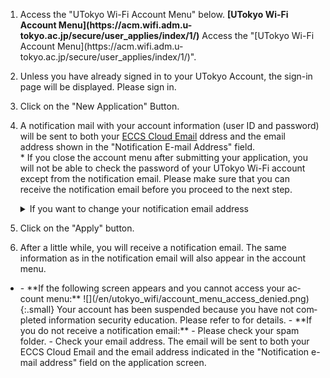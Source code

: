 
1. <If cond={props.blockLink}>
     Access the "UTokyo Wi-Fi Account Menu" below.
     <b class="box center">[UTokyo Wi-Fi Account Menu](https://acm.wifi.adm.u-tokyo.ac.jp/secure/user_applies/index/1/)</b>
     <Fragment slot="else">
       Access the "[UTokyo Wi-Fi Account Menu](https://acm.wifi.adm.u-tokyo.ac.jp/secure/user_applies/index/1/)".
     </Fragment>
   </If>
1. Unless you have already signed in to your UTokyo Account, the sign-in page will be displayed. Please sign in.
1. Click on the "New Application" Button.
1. A notification mail with your account information (user ID and password) will be sent to both your [ECCS Cloud Email](/en/eccs_cloud_email) ddress and the email address shown in the "Notification E-mail Address" field.<br />
   \* If you close the account menu after submitting your application, you will not be able to check the password of your UTokyo Wi-Fi account except from the notification email. Please make sure that you can receive the notification email before you proceed to the next step.
   <details>
      <summary>If you want to change your notification email address</summary>
      <If cond={props.utasOnly}>
        In order to change the email address to which the notification email is sent, log in to [UTAS](https://utas.adm.u-tokyo.ac.jp/campusweb/campusportal.do) and set "E-MAIL 1" in the "Student Information" menu (note that the "E-MAIL 2" address cannot be used as the UTokyo Wi-Fi email address).
        <Fragment slot="else">
          Follow the instructions below to change the email address to which the notification email is sent.

          - For students: Log in to [UTAS](https://utas.adm.u-tokyo.ac.jp/campusweb/campusportal.do) and set "E-MAIL 1" in the "Student Information" menu (note that the "E-MAIL 2" address cannot be used as the UTokyo Wi-Fi email address).
          - For faculty members: Log in to [the Personnel Information MyWeb](https://univtokyo.sharepoint.com/sites/utokyoportal/wiki/d/Personal_information_and_ID_card.aspx) and set your "学内メールアドレス" (Campus Email Address) field in the "パーソナルメニュー" (Personal Menu).

          Please note that it will take some time for the change to take effect, so please apply for an account after a day you registered your email.
        </Fragment>
      </If>
    </details>
1. Click on the "Apply" button.
1. After a little while, you will receive a notification email. The same information as in the notification email will also appear in the account menu.

- <Help lang="en" support={props.support}>
    - **If the following screen appears and you cannot access your account menu:**
      ![](/en/utokyo_wifi/account_menu_access_denied.png){:.small}
      Your account has been suspended because you have not completed information security education. Please refer to <Markdown content={props.jouhouSecurity} /> for details.
    - **If you do not receive a notification email:**
      - Please check your spam folder.
      - Check your email address. The email will be sent to both your ECCS Cloud Email and the email address indicated in the "Notification e-mail address" field on the application screen.
  </Help>
